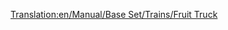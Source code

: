[[Translation:en/Manual/Base Set/Trains/Fruit Truck]]
{{it/Manuale/Set base/Treni/Vagoni|Nome=Carro per frutta
|Costo=2.132
|Vuoto=18
|Pieno=43
|Pieno2=48
|Pieno3=50
|Capacità1=25 tonnellate di frutta
|Capacità2=30 tonnellate di frutta
|Capacità3=32 tonnellate di frutta
|Immagine3=[[File:it/Manuale/Set base/Treni/CarroFruttaTrB.png]]
|Immagine3m=[[File:it/Manuale/Set base/Treni/CarroFruttaTrM.png]]
|ClimaB=3
|ClimaM=3
|Descrizione=Nelle aree [[it/Manuale/Clima#subtropicale|tropicali]] questo tipo di carro viene usato dalle piantagioni per trasportare la loro produzione alle fabbriche.
}}